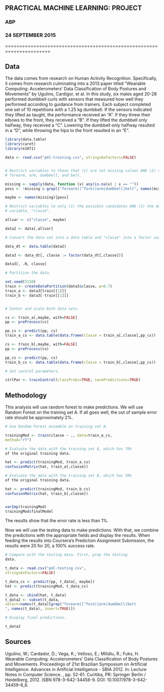 ## PRACTICAL MACHINE LEARNING: PROJECT

### ABP

### 24 SEPTEMBER 2015

======================================================================


## Data

The data comes from research on Human Activity Recognition. Specifically, it comes from research culminating into a 2013 paper titled "Wearable Computing: Accelerometers' Data Classification of Body Postures and Movements" by Ugulino, Cardigor, et al. In this study, six males aged 20-28 performed dumbbell curls with sensors that measured how well they performed according to guidance from trainers. Each subject completed one set of 10 repetitions with a 1.25 kg dumbbell. If the sensors indicated they lifted as taught, the performance received an "A". If they threw their elbows
to the front, they received a "B". If they lifted the dumbbell only halfway, they received a "C". Lowering the dumbbell only halfway resulted in a "D", while throwing the hips to the front resulted in an "E".


```r
library(data.table)
library(caret)
library(e1071)

data <- read.csv("pml-training.csv", stringsAsFactors=FALSE)


# Restrict variables to those that (1) are not missing values AND (2) related to the 
# forearm, arm, dumbbell, and belt.

missing <- sapply(data, function (x) any(is.na(x) | x == ""))
poss <- !missing & grepl("forearm|[^fore)]arm|dumbbell|belt", names(missing))

maybe <- names(missing)[poss]

# Restrict variables to only (1) the possible candidates AND (2) the dependent 
# variable, "classe".

allvar <- c("classe", maybe)

data2 <- data[,allvar]

# Convert the data set into a data table and "classe" into a factor variable.

data_dt <- data.table(data2)

data3 <- data_dt[, classe := factor(data_dt[,classe])]

data3[, .N, classe]

# Partition the data.

set.seed(5150)
train <- createDataPartition(data3$classe, p=0.7)
train_a <- data3[train[[1]]]
train_b <- data3[-train[[1]]]


# Center and scale both data sets.

cs <- train_a[,maybe, with=FALSE]
pp <- preProcess(cs)

pp_cs <- predict(pp, cs)
train_a_cs <- data.table(data.frame(classe = train_a[,classe],pp_cs))

cs <- train_b[,maybe, with=FALSE]
pp <- preProcess(cs)

pp_cs <- predict(pp, cs)
train_b_cs <- data.table(data.frame(classe = train_b[,classe],pp_cs))

# Set control parameters.

ctrlPar <- trainControl(classProbs=TRUE, savePredictions=TRUE)

```


## Methodology

This analysis will use random forest to make predictions. We
will use Random Forest on the training set A. If all goes
well, the out of sample error rate should be approximately
2%.


```r

# Use Random Forest ensemble on training set A.

trainingMod <- train(classe ~ ., data=train_a_cs,
method="rf")

# Evaluate the data with the training set A, which has 70%
of the original training data.

hat <- predict(trainingMod, train_a_cs)
confusionMatrix(hat, train_a[,classe])

# Evaluate the data with the training set B, which has 30%
of the original training data.

hat <- predict(trainingMod, train_b_cs)
confusionMatrix(hat, train_b[,classe])


varImp(trainingMod)
trainingMod$finalModel

```


The results show that the error rate is less than 1%.

Now we will use the testing data to make predictions.  With
that, we combine the predictions with the appropriate fields
and display the results. When feeding the results into
Coursera's Prediction Assignment Submission, the results
were 20 for 20, a 100% success rate.

```r

# Compare with the testing data. First, prep the testing
data.

t_data <- read.csv("pml-testing.csv",
stringsAsFactors=FALSE)

t_data_cs <- predict(pp, t_data[, maybe])
hat <- predict(trainingMod, t_data_cs)

t_data <- cbind(hat, t_data)
t_data2 <- subset(t_data,
select=names(t_data)[grep("forearm|[^fore)]arm|dumbbell|belt
", names(t_data), invert=TRUE)])

# Display final predictions.

t_data2

```


## Sources

Ugulino, W.; Cardador, D.; Vega, K.; Velloso, E.; Milidiu,
R.; Fuks, H. Wearable Computing: Accelerometers' Data
Classification of Body Postures and Movements. Proceedings
of 21st Brazilian Symposium on Artificial Intelligence.
Advances in Artificial Intelligence - SBIA 2012. In: Lecture
Notes in Computer Science. , pp. 52-61. Curitiba, PR:
Springer Berlin / Heidelberg, 2012. ISBN 978-3-642-34458-9.
DOI: 10.1007/978-3-642-34459-6_6.
